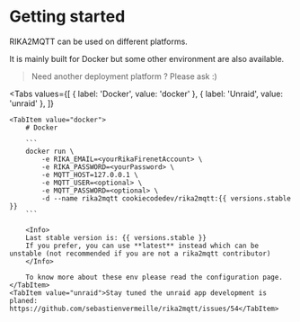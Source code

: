 # Getting started

RIKA2MQTT can be used on different platforms.

It is mainly built for Docker but some other environment are also available.

> Need another deployment platform ? Please ask :)

<Tabs
    values={[
        { label: 'Docker', value: 'docker' },
        { label: 'Unraid', value: 'unraid' },
    ]}
>
    <TabItem value="docker">
        # Docker

        ```
        docker run \
            -e RIKA_EMAIL=<yourRikaFirenetAccount> \
            -e RIKA_PASSWORD=<yourPassword> \
            -e MQTT_HOST=127.0.0.1 \
            -e MQTT_USER=<optional> \
            -e MQTT_PASSWORD=<optional> \
            -d --name rika2mqtt cookiecodedev/rika2mqtt:{{ versions.stable }}
        ```

        <Info>
        Last stable version is: {{ versions.stable }}
        If you prefer, you can use **latest** instead which can be unstable (not recommended if you are not a rika2mqtt contributor)
        </Info>

        To know more about these env please read the configuration page.
    </TabItem>
    <TabItem value="unraid">Stay tuned the unraid app development is planed: https://github.com/sebastienvermeille/rika2mqtt/issues/54</TabItem>
</Tabs>
